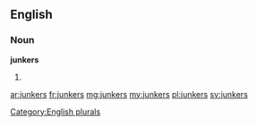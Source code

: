 ==English==

===Noun===
'''junkers'''

# {{plural of|[[junker]]}}

[[Category:English plurals]]

[[ar:junkers]]
[[fr:junkers]]
[[mg:junkers]]
[[my:junkers]]
[[pl:junkers]]
[[sv:junkers]]